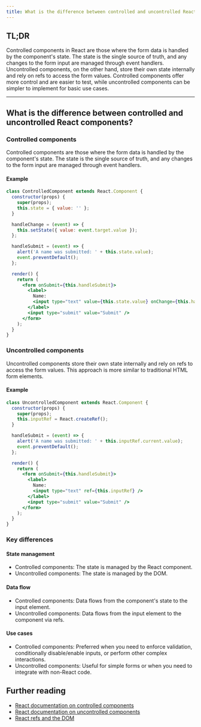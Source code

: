 ```yaml
---
title: What is the difference between controlled and uncontrolled React Components?
---
```


## TL;DR

Controlled components in React are those where the form data is handled by the component's state. The state is the single source of truth, and any changes to the form input are managed through event handlers. Uncontrolled components, on the other hand, store their own state internally and rely on refs to access the form values. Controlled components offer more control and are easier to test, while uncontrolled components can be simpler to implement for basic use cases.

---

## What is the difference between controlled and uncontrolled React components?

### Controlled components

Controlled components are those where the form data is handled by the component's state. The state is the single source of truth, and any changes to the form input are managed through event handlers.

#### Example

```jsx
class ControlledComponent extends React.Component {
  constructor(props) {
    super(props);
    this.state = { value: '' };
  }

  handleChange = (event) => {
    this.setState({ value: event.target.value });
  };

  handleSubmit = (event) => {
    alert('A name was submitted: ' + this.state.value);
    event.preventDefault();
  };

  render() {
    return (
      <form onSubmit={this.handleSubmit}>
        <label>
          Name:
          <input type="text" value={this.state.value} onChange={this.handleChange} />
        </label>
        <input type="submit" value="Submit" />
      </form>
    );
  }
}
```

### Uncontrolled components

Uncontrolled components store their own state internally and rely on refs to access the form values. This approach is more similar to traditional HTML form elements.

#### Example

```jsx
class UncontrolledComponent extends React.Component {
  constructor(props) {
    super(props);
    this.inputRef = React.createRef();
  }

  handleSubmit = (event) => {
    alert('A name was submitted: ' + this.inputRef.current.value);
    event.preventDefault();
  };

  render() {
    return (
      <form onSubmit={this.handleSubmit}>
        <label>
          Name:
          <input type="text" ref={this.inputRef} />
        </label>
        <input type="submit" value="Submit" />
      </form>
    );
  }
}
```

### Key differences

#### State management

- Controlled components: The state is managed by the React component.
- Uncontrolled components: The state is managed by the DOM.

#### Data flow

- Controlled components: Data flows from the component's state to the input element.
- Uncontrolled components: Data flows from the input element to the component via refs.

#### Use cases

- Controlled components: Preferred when you need to enforce validation, conditionally disable/enable inputs, or perform other complex interactions.
- Uncontrolled components: Useful for simple forms or when you need to integrate with non-React code.

## Further reading

- [React documentation on controlled components](https://reactjs.org/docs/forms.html#controlled-components)
- [React documentation on uncontrolled components](https://reactjs.org/docs/uncontrolled-components.html)
- [React refs and the DOM](https://reactjs.org/docs/refs-and-the-dom.html)

